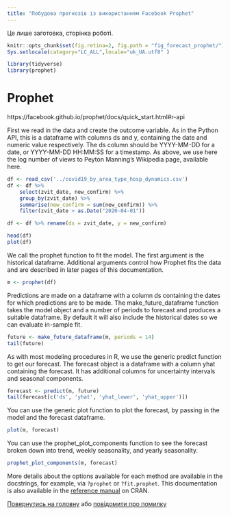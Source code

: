 ```yaml
---
title: "Побудова прогнозів із використанням Facebook Prophet"
---
```


Це лише заготовка, сторінка роботі.

```r
knitr::opts_chunk$set(fig.retina=2, fig.path = "fig_forecast_prophet/")
Sys.setlocale(category="LC_ALL",locale="uk_UA.utf8" )
```


```r
library(tidyverse)
library(prophet)


```

# Prophet

https://facebook.github.io/prophet/docs/quick_start.html#r-api

First we read in the data and create the outcome variable. As in the
Python API, this is a dataframe with columns ds and y, containing the
date and numeric value respectively. The ds column should be
YYYY-MM-DD for a date, or YYYY-MM-DD HH:MM:SS for a timestamp. As
above, we use here the log number of views to Peyton Manning’s
Wikipedia page, available here.

```r
df <- read_csv('../covid19_by_area_type_hosp_dynamics.csv')
df <- df %>%
    select(zvit_date, new_confirm) %>%
    group_by(zvit_date) %>%
    summarise(new_confirm = sum(new_confirm)) %>%
    filter(zvit_date > as.Date("2020-04-01"))

df <- df %>% rename(ds = zvit_date, y = new_confirm)

head(df)
plot(df)
```

We call the prophet function to fit the model. The first argument is
the historical dataframe. Additional arguments control how Prophet
fits the data and are described in later pages of this documentation.

```r
m <- prophet(df)
```

Predictions are made on a dataframe with a column ds containing the
dates for which predictions are to be made. The make_future_dataframe
function takes the model object and a number of periods to forecast
and produces a suitable dataframe. By default it will also include the
historical dates so we can evaluate in-sample fit.


```r
future <- make_future_dataframe(m, periods = 14)
tail(future)
```

As with most modeling procedures in R, we use the generic predict
function to get our forecast. The forecast object is a dataframe with
a column yhat containing the forecast. It has additional columns for
uncertainty intervals and seasonal components.

```r
forecast <- predict(m, future)
tail(forecast[c('ds', 'yhat', 'yhat_lower', 'yhat_upper')])
```

You can use the generic plot function to plot the forecast, by passing
in the model and the forecast dataframe.

```r
plot(m, forecast)
```

You can use the prophet_plot_components function to see the forecast
broken down into trend, weekly seasonality, and yearly seasonality.

```r
prophet_plot_components(m, forecast)
```

More details about the options available for each method are available
in the docstrings, for example, via `?prophet` or `?fit.prophet`. This
documentation is also available in the [reference
manual](https://cran.r-project.org/web/packages/prophet/prophet.pdf)
on CRAN.

[Повернутись на головну](index.html) або [повідомити про
помилку]((https://github.com/vityok/covid19_ua/issues))
